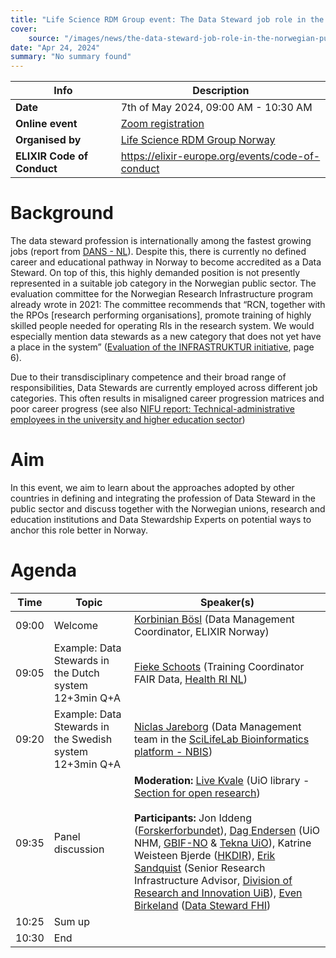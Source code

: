 ```yaml
---
title: "Life Science RDM Group event: The Data Steward job role in the Norwegian public sector"
cover:
    source: "/images/news/the-data-steward-job-role-in-the-norwegian-public-sector/life-science-rdm-no-logo.png"
date: "Apr 24, 2024"
summary: "No summary found"
---
```


| Info                       | Description                                                                                    |
|----------------------------|------------------------------------------------------------------------------------------------|
| **Date**                   | 7th of May 2024, 09:00 AM - 10:30 AM                                                           |
| **Online event**           | [Zoom registration](https://uib.zoom.us/meeting/register/u5cocu6vrzMvHNT_PbP2j9b_sqlNF_d4ZT0q) |
| **Organised by**           | [Life Science RDM Group Norway](organization/biomeddata/Life-Science-RDM-Group)                |
| **ELIXIR Code of Conduct** | https://elixir-europe.org/events/code-of-conduct                                               |

# Background

The data steward profession is internationally among the fastest growing jobs (report from [DANS -
NL](https://dans.knaw.nl/en/news/data-steward-the-fastest-growing-job/)). Despite this, there is currently no
defined career and educational pathway in Norway to become accredited as a Data Steward. On top of this, this highly
demanded position is not presently represented in a suitable job category in the Norwegian public sector. The
evaluation committee for the Norwegian Research Infrastructure program already wrote in 2021: The committee
recommends that “RCN, together with the RPOs [research performing organisations], promote training of highly skilled
people needed for operating RIs in the research system. We would especially mention data stewards as a new category
that does not yet have a place in the system” ([Evaluation of the INFRASTRUKTUR
initiative](https://www.forskningsradet.no/siteassets/publikasjoner/2021/infrastruktur-evalueringsrapport.pdf), page
6).

Due to their transdisciplinary competence and their broad range of responsibilities, Data Stewards are currently
employed across different job categories. This often results in misaligned career progression matrices and poor
career progress (see also [NIFU report: Technical-administrative employees in the university and higher education
sector](https://hdl.handle.net/11250/3119788))

# Aim

In this event, we aim to learn about the approaches adopted by other countries in defining and integrating the
profession of Data Steward in the public sector and discuss together with the Norwegian unions, research and
education institutions and Data Stewardship Experts on potential ways to anchor this role better in Norway.

# Agenda

| **Time** | **Topic**                                                | **Speaker(s)**                                                                                                                                                                                                                                                                                                                                                                                                                                                                                                                                                                                                                                                                                                                                                                                                                                                                                                                                                       |
|----------|----------------------------------------------------------|----------------------------------------------------------------------------------------------------------------------------------------------------------------------------------------------------------------------------------------------------------------------------------------------------------------------------------------------------------------------------------------------------------------------------------------------------------------------------------------------------------------------------------------------------------------------------------------------------------------------------------------------------------------------------------------------------------------------------------------------------------------------------------------------------------------------------------------------------------------------------------------------------------------------------------------------------------------------|
| 09:00    | Welcome                                                  | [Korbinian Bösl](https://www.uib.no/en/persons/Korbinian.Michael.B%C3%B6sl) (Data Management Coordinator, ELIXIR Norway)                                                                                                                                                                                                                                                                                                                                                                                                                                                                                                                                                                                                                                                                                                                                                                                                                                             |
| 09:05    | Example: Data Stewards in the Dutch system 12+3min Q+A   | [Fieke Schoots](https://www.health-ri.nl/en/about/health-ri-team) (Training Coordinator FAIR Data, [Health RI NL](https://www.health-ri.nl/))                                                                                                                                                                                                                                                                                                                                                                                                                                                                                                                                                                                                                                                                                                                                                                                                                        |
| 09:20    | Example: Data Stewards in the Swedish system 12+3min Q+A | [Niclas Jareborg](https://www.scilifelab.se/researchers/niclas-jareborg/) (Data Management team in the [SciLifeLab Bioinformatics platform - NBIS](https://nbis.se/))                                                                                                                                                                                                                                                                                                                                                                                                                                                                                                                                                                                                                                                                                                                                                                                                |
| 09:35    | Panel discussion                                         | **Moderation:** [Live Kvale](https://www.ub.uio.no/english/about/people/samdig/open-research/kvalel/index.html) (UiO library - [Section for open research](https://www.ub.uio.no/english/?vrtx=unit-view&areacode=340503)) <br/><br/>**Participants:** Jon Iddeng ([Forskerforbundet](https://www.forskerforbundet.no/en)), [Dag Endersen](https://www.nhm.uio.no/english/research/projects/biodata/people/dag-endresen.html) (UiO NHM, [GBIF-NO](https://www.gbif.no/) & [Tekna UiO](https://foreninger.uio.no/tekna/)), Katrine Weisteen Bjerde ([HKDIR](https://hkdir.no/en)), [Erik Sandquist](https://www.uib.no/en/persons/Erik.Sandquist) (Senior Research Infrastructure Advisor, [Division of Research and Innovation UiB](https://www.uib.no/en/fia)), [Even Birkeland](https://www.fhi.no/om/organisasjon/genetikk-og-bioinformatikk/even-birkeland/) ([Data Steward FHI](https://www.fhi.no/en/ab/departments-and-centres/genetics-and-bioinformatics/)) |
| 10:25    | Sum up                                                   |                                                                                                                                                                                                                                                                                                                                                                                                                                                                                                                                                                                                                                                                                                                                                                                                                                                                                                                                                                      |
| 10:30    | End                                                      |                                                                                                                                                                                                                                                                                                                                                                                                                                                                                                                                                                                                                                                                                                                                                                                                                                                                                                                                                                      |
